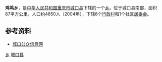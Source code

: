 {{中国乡级行政区|50/02/29/212/000}}
'''鸡鸣乡'''，是[[中华人民共和国|中华人民共和国]][[重庆市|重庆市]][[城口县|城口县]]下辖的一个[[乡|乡]]。位于城口县南部，面积87平方公里，人口约4850人（2004年），下辖6个[[行政村|行政村]]和1个社区[[居委会|居委会]]。

==参考资料==
*[https://web.archive.org/web/20090925232051/http://www.cqck.gov.cn/www/site/site_site_13_0.shtml 城口公众信息网]

{{PRC admin/children|50/02/29/212/000}}
{{重庆市城口县行政区划}}
[[Category:重庆乡镇|乡]]
[[Category:城口县行政区划|城口县]]